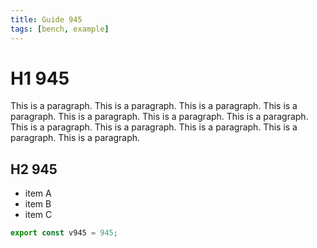 ```yaml
---
title: Guide 945
tags: [bench, example]
---
```


# H1 945

This is a paragraph. This is a paragraph. This is a paragraph. This is a paragraph. This is a paragraph. This is a paragraph. This is a paragraph. This is a paragraph. This is a paragraph. This is a paragraph. This is a paragraph. This is a paragraph. 

## H2 945

- item A
- item B
- item C

```ts
export const v945 = 945;
```